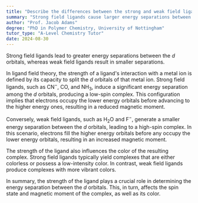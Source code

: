 ```yaml
---
title: "Describe the differences between the strong and weak field ligands in the ligand field theory"
summary: "Strong field ligands cause larger energy separations between d orbitals, while weak field ligands cause smaller separations."
author: "Prof. Jacob Adams"
degree: "PhD in Polymer Chemistry, University of Nottingham"
tutor_type: "A-Level Chemistry Tutor"
date: 2024-08-30
---
```


Strong field ligands lead to greater energy separations between the $d$ orbitals, whereas weak field ligands result in smaller separations.

In ligand field theory, the strength of a ligand's interaction with a metal ion is defined by its capacity to split the $d$ orbitals of that metal ion. Strong field ligands, such as $\text{CN}^-$, $\text{CO}$, and $\text{NH}_3$, induce a significant energy separation among the $d$ orbitals, producing a low-spin complex. This configuration implies that electrons occupy the lower energy orbitals before advancing to the higher energy ones, resulting in a reduced magnetic moment.

Conversely, weak field ligands, such as $\text{H}_2\text{O}$ and $\text{F}^-$, generate a smaller energy separation between the $d$ orbitals, leading to a high-spin complex. In this scenario, electrons fill the higher energy orbitals before any occupy the lower energy orbitals, resulting in an increased magnetic moment.

The strength of the ligand also influences the color of the resulting complex. Strong field ligands typically yield complexes that are either colorless or possess a low-intensity color. In contrast, weak field ligands produce complexes with more vibrant colors.

In summary, the strength of the ligand plays a crucial role in determining the energy separation between the $d$ orbitals. This, in turn, affects the spin state and magnetic moment of the complex, as well as its color.
    